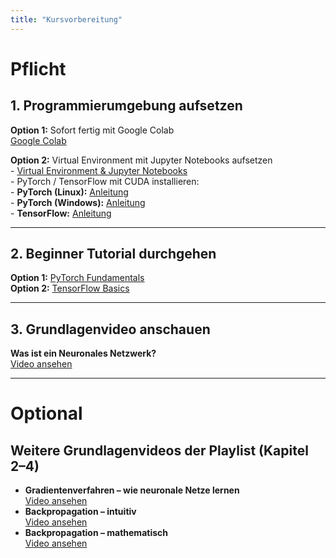 ```yaml
---
title: "Kursvorbereitung"
---
```


# Pflicht

## 1. Programmierumgebung aufsetzen

**Option 1:** Sofort fertig mit Google Colab  
[Google Colab](https://colab.research.google.com/)

**Option 2:** Virtual Environment mit Jupyter Notebooks aufsetzen  
- [Virtual Environment & Jupyter Notebooks](https://docs.support.arc.umich.edu/python/jupyter_virtualenv/)  
- PyTorch / TensorFlow mit CUDA installieren:  
  - **PyTorch (Linux):** [Anleitung](https://hostkey.com/documentation/technical/gpu/pytorch/)  
  - **PyTorch (Windows):** [Anleitung](https://learn.microsoft.com/de-de/windows/ai/windows-ml/tutorials/pytorch-installation)  
  - **TensorFlow:** [Anleitung](https://www.udacity.com/blog/2025/02/how-to-install-tensorflow-a-beginners-step-by-step-guide.html)

---

## 2. Beginner Tutorial durchgehen

**Option 1:** [PyTorch Fundamentals](https://www.learnpytorch.io/00_pytorch_fundamentals/)  
**Option 2:** [TensorFlow Basics](https://www.tensorflow.org/guide/basics)

---

## 3. Grundlagenvideo anschauen

**Was ist ein Neuronales Netzwerk?**  
[Video ansehen](https://www.youtube.com/watch?v=aircAruvnKk&list=PLZHQObOWTQDNU6R1_67000Dx_ZCJB-3pi&index=1&pp=iAQB)

---

# Optional

## Weitere Grundlagenvideos der Playlist (Kapitel 2–4)

- **Gradientenverfahren – wie neuronale Netze lernen**  
  [Video ansehen](https://www.youtube.com/watch?v=IHZwWFHWa-w&list=PLZHQObOWTQDNU6R1_67000Dx_ZCJB-3pi&index=2&pp=iAQB)
- **Backpropagation – intuitiv**  
  [Video ansehen](https://www.youtube.com/watch?v=Ilg3gGewQ5U&list=PLZHQObOWTQDNU6R1_67000Dx_ZCJB-3pi&index=3&pp=iAQB0gcJCa0JAYcqIYzv)
- **Backpropagation – mathematisch**  
  [Video ansehen](https://www.youtube.com/watch?v=tIeHLnjs5U8&list=PLZHQObOWTQDNU6R1_67000Dx_ZCJB-3pi&index=4&pp=iAQB)
